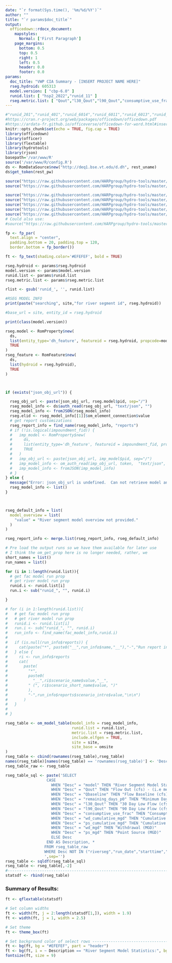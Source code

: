```yaml
---
date: "`r format(Sys.time(), '%m/%d/%Y')`"
author: ""
title: "`r params$doc_title`"
output: 
  officedown::rdocx_document:
    mapstyles:
      Normal: ['First Paragraph']
    page_margins:
      bottom: 0.5
      top: 0.5
      right: 1
      left: 0.5
      header: 0.0
      footer: 0.0
params: 
  doc_title: "VWP CIA Summary - [INSERT PROJECT NAME HERE]"
  rseg.hydroid: 605313
  model.version: [ "cbp-6.0" ]
  runid.list: [ "hsp2_2022","runid_11" ]
  rseg.metric.list: [ "Qout","l30_Qout","l90_Qout","consumptive_use_frac","wd_cumulative_mgd","ps_cumulative_mgd","wd_mgd","ps_mgd" ]
---
```


```r
#"runid_201","runid_401","runid_6014","runid_6011","runid_6013","runid_6015","runid_6012"
#https://cran.r-project.org/web/packages/officedown/officedown.pdf
#https://ardata-fr.github.io/officeverse/officedown-for-word.html#insert-sections
knitr::opts_chunk$set(echo = TRUE, fig.cap = TRUE)
library(officedown)
library(officer)
library(flextable)
library(hydrotools)
library(rjson)
basepath='/var/www/R'
source('/var/www/R/config.R')
ds <- RomDataSource$new("http://deq1.bse.vt.edu/d.dh", rest_uname)
ds$get_token(rest_pw)

source("https://raw.githubusercontent.com/HARPgroup/hydro-tools/master/R/om_cia_table.R") #Used during development
source("https://raw.githubusercontent.com/HARPgroup/hydro-tools/master/R/om_cu_table.R")

source("https://raw.githubusercontent.com/HARPgroup/hydro-tools/master/R/om_demand_table.R") #Used during development
source("https://raw.githubusercontent.com/HARPgroup/hydro-tools/master/VAHydro-2.0/fn_get_prop.R") #Used during development
source("https://raw.githubusercontent.com/HARPgroup/hydro-tools/master/VAHydro-2.0/rest_functions.R") #Used during development
source("https://raw.githubusercontent.com/HARPgroup/hydro-tools/master/VAHydro-2.0/find_name.R") #Used during development
source("https://raw.githubusercontent.com/HARPgroup/hydro-tools/master/R/fac_utils.R") #Used until fac_utils is packaged
# Could also use:
#source("https://raw.githubusercontent.com/HARPgroup/hydro-tools/master/VAHydro-2.0/run_text.R") #Used during development

fp <- fp_par(
  text.align = "center", 
  padding.bottom = 20, padding.top = 120, 
  border.bottom = fp_border())

ft <- fp_text(shading.color='#EFEFEF', bold = TRUE)

```


```r
rseg.hydroid <- params$rseg.hydroid
model.version <- params$model.version
runid.list <- params$runid.list
rseg.metric.list <- params$rseg.metric.list

rlist <- gsub('runid_', '', runid.list)

#RSEG MODEL INFO
print(paste("searching", site,"for river segment id", rseg.hydroid))

#base_url = site, entity_id = rseg.hydroid

print(class(model.version))

rseg.model <- RomProperty$new(
  ds,
  list(entity_type='dh_feature', featureid = rseg.hydroid, propcode=model.version),
  TRUE
)
rseg_feature <- RomFeature$new(
  ds,
  list(hydroid = rseg.hydroid),
  TRUE
)



if (exists("json_obj_url")) {

  rseg_obj_url <- paste(json_obj_url, rseg.model$pid, sep="/")
  rseg_model_info <- ds$auth_read(rseg_obj_url, "text/json", "")
  rseg_model_info <- fromJSON(rseg_model_info)
  rseg.elid <- rseg_model_info[[1]]$om_element_connection$value
  # get report customizations
  rseg_report_info = find_name(rseg_model_info, "reports")
  # if (!is.logical(impoundment_fid)) {
  #   imp_model <- RomProperty$new(
  #     ds,
  #     list(entity_type='dh_feature', featureid = impoundment_fid, propcode="vahydro-1.0"),
  #     TRUE
  #   )
  #   imp_obj_url <- paste(json_obj_url, imp_model$pid, sep="/")
  #   imp_model_info <- om_auth_read(imp_obj_url, token,  "text/json", "")
  #   imp_model_info <- fromJSON(imp_model_info)
  # }
} else {
  message("Error: json_obj_url is undefined.  Can not retrieve model and scenario information. (Hint: Use config.R to set json_obj_url) ")
  rseg_model_info <- list()
}



rseg_default_info = list(
  model_overview = list(
    "value" = "River segment model overview not provided."
  )
)

rseg_report_info <- merge.list(rseg_report_info, rseg_default_info)   

# Pre load the output runs so we have them available for later use
# I think the om_get_prop here is no longer needed, rather, we 
short_names = list()
run_names = list()

for (i in 1:length(runid.list)){
  # get fac model run prop
  # get river model run prop 
  runid.i <- runid.list[i]
  run.i <- sub("runid_", "", runid.i)

}


```


```r
# for (i in 1:length(runid.list)){
#   # get fac model run prop
#   # get river model run prop 
#   runid.i <- runid.list[i]
#   run.i <- sub("runid_", "", runid.i)
#   run_info <- find_name(fac_model_info,runid.i)
#   
#   if (is.null(run_info$reports)) {
#     cat(paste("*", paste0("__",run_info$name,"__"),"-","Run report information not provided.","\n"))
#   } else {
#     ri <- run_info$reports
#     cat(
#       paste(
#         "*", 
#         paste0(
#           "__",ri$scenario_name$value,"__", 
#         " (", ri$scenario_short_name$value, ")"
#         ),
#         "-",run_info$reports$scenario_intro$value,"\n\n")
#       )
#   }
#   
# }

```


\newpage



```r
rseg_table <- om_model_table(model_info = rseg_model_info,
                             runid.list = runid.list,
                             metric.list = rseg.metric.list,
                             include.elfgen = TRUE,
                             site = site,
                             site_base = omsite
)
rseg_table <- cbind(rownames(rseg_table),rseg_table)
names(rseg_table)[names(rseg_table) == 'rownames(rseg_table)'] <- 'Desc'
rseg_table_raw <- rseg_table

rseg_table_sql <- paste('SELECT
                  CASE
                    WHEN "Desc" = "model" THEN "River Segment Model Statistics:"
                    WHEN "Desc" = "Qout" THEN "Flow Out (cfs) - (i.e mean flow)"
                    WHEN "Desc" = "Qbaseline" THEN "Flow Baseline (cfs)"
                    WHEN "Desc" = "remaining_days_p0" THEN "Minimum Days of Storage Remaining"
                    WHEN "Desc" = "l30_Qout" THEN "30 Day Low Flow (cfs) (i.e drought flow)"
                    WHEN "Desc" = "l90_Qout" THEN "90 Day Low Flow (cfs) (i.e drought flow)"
                    WHEN "Desc" = "consumptive_use_frac" THEN "Consumptive Use Fraction"
                    WHEN "Desc" = "wd_cumulative_mgd" THEN "Cumulative Withdrawal (MGD)"
                    WHEN "Desc" = "ps_cumulative_mgd" THEN "Cumulative Point Source (MGD)"
                    WHEN "Desc" = "wd_mgd" THEN "Withdrawal (MGD)"
                    WHEN "Desc" = "ps_mgd" THEN "Point Source (MGD)"
                    ELSE Desc
                  END AS Description, *
                 FROM rseg_table_raw
                 WHERE Desc NOT IN ("riverseg","run_date","starttime","endtime","richness_change_abs","richness_change_pct","runid")
                 ',sep='')
rseg_table <- sqldf(rseg_table_sql)
rseg_table <- rseg_table[,-2]
#-------------------------------------------------------------------------------
statsdf <- rbind(rseg_table)
```

\newpage

<!---BLOCK_LANDSCAPE_START--->
### Summary of Results:
```r
ft <- qflextable(statsdf)

# Set column widths
ft <- width(ft, j = 2:length(statsdf[1,]), width = 1.9)
ft <- width(ft, j = 1, width = 2.5)

# Set theme
ft <- theme_box(ft)

# Set background color of select rows --------------------------------------------------------------
ft <- bg(ft, bg = "#EFEFEF", part = "header")
ft <- bg(ft, i = ~ Description == "River Segment Model Statistics:", bg = "#EFEFEF", part = "body")
fontsize(ft, size = 9)
```
<!---BLOCK_LANDSCAPE_STOP--->

